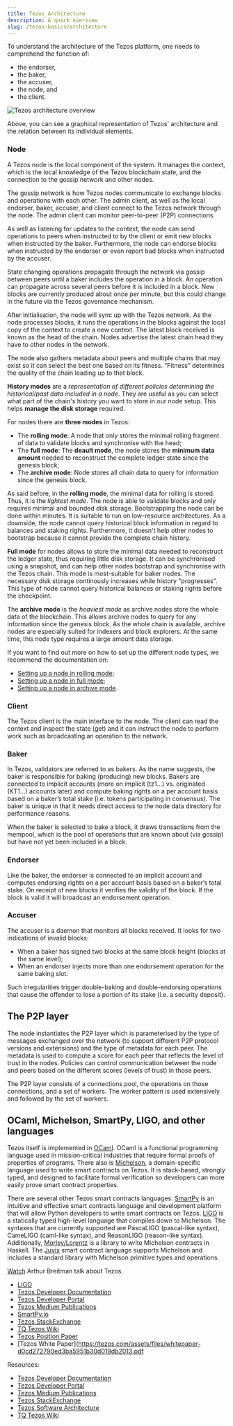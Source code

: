 ```yaml
---
title: Tezos Architecture
description: A quick overview
slug: /tezos-basics/architecture
---
```



To understand the architecture of the Tezos platform, one needs to comprehend the function of:

* the endorser,
* the baker,
* the accuser,
* the node, and
* the client.

![Tezos architecture overview](images/overview.png)

Above, you can see a graphical representation of Tezos' architecture and the relation between its individual elements.

### Node

A Tezos node is the local component of the system. It manages the context, which is the local knowledge of the Tezos blockchain state, and the connection to the gossip network and other nodes.

The gossip network is how Tezos nodes communicate to exchange blocks and operations with each other. The admin client, as well as the local endorser, baker, accuser, and client connect to the Tezos network through the node. The admin client can monitor peer-to-peer (P2P) connections.

As well as listening for updates to the context, the node can send operations to peers when instructed to by the client or emit new blocks when instructed by the baker. Furthermore, the node can endorse blocks when instructed by the endorser or even report bad blocks when instructed by the accuser.

State changing operations propagate through the network via gossip between peers until a baker includes the operation in a block. An operation can propagate across several peers before it is included in a block. New blocks are currently produced about once per minute, but this could change in the future via the Tezos governance mechanism.

After initialisation, the node will sync up with the Tezos network. As the node processes blocks, it runs the operations in the blocks against the local copy of the context to create a new context. The latest block received is known as the head of the chain. Nodes advertise the latest chain head they have to other nodes in the network.

The node also gathers metadata about peers and multiple chains that may exist so it can select the best one based on its fitness. “Fitness” determines the quality of the chain leading up to that block.

<ExpansionPanel title="The history mode - Different types of nodes">

**History modes** are a _representation of different policies determining the historical/past data included in a node_. They are useful as you can select what part of the chain's history you want to store in our node setup. This helps **manage the disk storage** required.

For nodes there are **three modes** in Tezos:

* The **rolling mode**: A node that only stores the minimal rolling fragment of data to validate blocks and synchronise with the head;
* The **full mode**: The **deault mode**, the node stores the **minimum data amount** needed to reconstruct the complete ledger state since the genesis block;
* The **archive mode**: Node stores all chain data to query for information since the genesis block.

As said before, in the **rolling mode**, the minimal data for rolling is stored. Thus, it is the _lightest mode_. The node is able to validate blocks and only requires minimal and bounded disk storage. Bootstrapping the node can be done within minutes. It is suitable to run on low-resource architectures. As a downside, the node cannot query historical block information in regard to balances and staking rights. Furthermore, it doesn't help other nodes to bootstrap because it cannot provide the complete chain history.

**Full mode** for nodes allows to store the minimal data needed to reconstruct the ledger state, thus requiring little disk storage. It can be synchronised using a snapshot, and can help other nodes bootstrap and synchronise with the Tezos chain. This mode is most-suitable for baker nodes. The necessary disk storage continously increases while history "progresses". This type of node cannot query historical balances or staking rights before the checkpoint.

The **archive mode** is the _heaviest mode_ as archive nodes store the whole data of the blockchain. This allows archive nodes to query for any information since the genesis block. As the whole chain is available, archive nodes are especially suited for indexers and block explorers. At the same time, this node type requires a large amount data storage.

If you want to find out more on how to set up the different node types, we recommend the documentation on:

* [Setting up a node in rolling mode](https://tezos.gitlab.io/user/history_modes.html#set-up-a-rolling-node);
* [Setting up a node in full mode](https://tezos.gitlab.io/user/history_modes.html#set-up-a-full-node);
* [Settinp up a node in archive mode](https://tezos.gitlab.io/user/history_modes.html#set-up-an-archive-node).

</ExpansionPanel>

### Client

The Tezos client is the main interface to the node. The client can read the context and inspect the state (get) and it can instruct the node to perform work such as broadcasting an operation to the network.

### Baker

In Tezos, validators are referred to as bakers. As the name suggests, the baker is responsible for baking (producing) new blocks. Bakers are connected to implicit accounts (more on implicit (tz1…) vs. originated (KT1…) accounts later) and compute baking rights on a per account basis based on a baker’s total stake (i.e. tokens participating in consensus). The baker is unique in that it needs direct access to the node data directory for performance reasons.

When the baker is selected to bake a block, it draws transactions from the mempool, which is the pool of operations that are known about (via gossip) but have not yet been included in a block.

### Endorser

Like the baker, the endorser is connected to an implicit account and computes endorsing rights on a per account basis based on a baker’s total stake. On receipt of new blocks it verifies the validity of the block. If the block is valid it will broadcast an endorsement operation.

### Accuser

The accuser is a daemon that monitors all blocks received. It looks for two indications of invalid blocks:

* When a baker has signed two blocks at the same block height (blocks at the same level);
* When an endorser injects more than one endorsement operation for the same baking slot.

Such irregularities trigger double-baking and double-endorsing operations that cause the offender to lose a portion of its stake (i.e. a security deposit).

## The P2P layer

The node instantiates the P2P layer which is parameterised by the type of messages exchanged over the network (to support different P2P protocol versions and extensions) and the type of metadata for each peer. The metadata is used to compute a score for each peer that reflects the level of trust in the nodes. Policies can control communication between the node and peers based on the different scores (levels of trust) in those peers.

The P2P layer consists of a connections pool, the operations on those connections, and a set of workers. The worker pattern is used extensively and followed by the set of workers.

## OCaml, Michelson, SmartPy, LIGO, and other languages

Tezos itself is implemented in [OCaml](https://ocaml.org/). OCaml is a functional programming language used in mission-critical industries that require formal proofs of properties of programs. There also is [Michelson](https://tezos.gitlab.io/whitedoc/michelson.html), a domain-specific language used to write smart contracts on Tezos. It is stack-based, strongly typed, and designed to facilitate formal verification so developers can more easily prove smart contract properties.

There are several other Tezos smart contracts languages. [SmartPy](https://smartpy.io/) is an intuitive and effective smart contracts language and development platform that will allow Python developers to write smart contracts on Tezos. [LIGO](https://ligolang.org/) is a statically typed high-level language that compiles down to Michelson. The syntaxes that are currently supported are PascaLIGO (pascal-like syntax), CameLIGO (caml-like syntax), and ReasonLIGO (reason-like syntax). Additionally, [Morley/Lorentz](https://hackage.haskell.org/package/morley) is a library to write Michelson contracts in Haskell. The [Juvix](https://juvix.org/) smart contract language supports Michelson and includes a standard library with Michelson primitive types and operations.

<HighlightBox type="tip">

[Watch](https://www.youtube.com/watch?v=zl5Ice0z9oU&feature=youtu.be) Arthur Breitman talk about Tezos.

</HighlightBox>

<HighlightBox type="reading">

* [LIGO](https://ligolang.org/)
* [Tezos Developer Documentation](https://tezos.gitlab.io/mainnet/)
* [Tezos Developer Portal](https://developers.tezos.com/)
* [Tezos Medium Publications](https://medium.com/tezos) 
* [SmartPy.io](https://smartpy.io/) 
* [Tezos StackExchange](https://tezos.stackexchange.com/)
* [TQ Tezos Wiki](https://wiki.tezosagora.org/)
* [Tezos Position Paper](https://tezos.com/assets/files/position-paper-00b110d6223dc6b84ac206e92171ed47.pdf)
* [Tezos White Paper](https://tezos.com/assets/files/whitepaper-d0cd272790ed3ba5951b30d019db2013.pdf

</HighlightBox>

Resources:

* [Tezos Developer Documentation](https://tezos.gitlab.io/mainnet/)
* [Tezos Developer Portal](https://developers.tezos.com/)
* [Tezos Medium Publications](https://medium.com/tezos) 
* [Tezos StackExchange](https://tezos.stackexchange.com/)
* [Tezos Software Architecture](https://tezos.gitlab.io/shell/the_big_picture.html)
* [TQ Tezos Wiki](https://wiki.tezosagora.org/)
